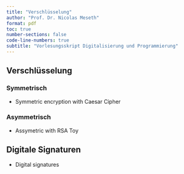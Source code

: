 ```yaml
---
title: "Verschlüsselung"
author: "Prof. Dr. Nicolas Meseth"
format: pdf
toc: true
number-sections: false
code-line-numbers: true
subtitle: "Vorlesungsskript Digitalisierung und Programmierung"
---
```


## Verschlüsselung

### Symmetrisch

-   Symmetric encryption with Caesar Cipher


### Asymmetrisch

-   Assymetric with RSA Toy


## Digitale Signaturen

-   Digital signatures 


